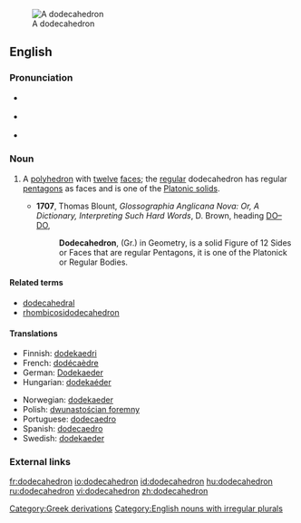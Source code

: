 {{was wotd|2007|December|14}}
[[Image:120px-Dodecahedron-slowturn.gif|thumb|A dodecahedron]]
==English==

===Pronunciation===
* {{a|RP}} {{IPA|/ˌdəʊdɛkəˈhiːdrən/|/ˌdəʊdɪkəˈhiːdrən/}}
* {{a|RP}} {{IPA|/ˌdoʊdɛkəˈhiːdrən/}}
* {{audio|en-us-dodecahedron.ogg|Audio (US)}}

===Noun===
{{en-noun| dodecahedr|a | pl2=dodecahedrons}}

# {{geometry}} A [[polyhedron]] with [[twelve]] [[face]]s; the [[regular]] dodecahedron has regular [[pentagon]]s as faces and is one of the [[Platonic solid]]s.
#* '''1707''', Thomas Blount, ''Glossographia Anglicana Nova: Or, A Dictionary, Interpreting Such Hard Words'', D. Brown, heading [http://books.google.com/books?id=8jYP-B1Q9a0C&pg=RA2-PT74&dq=dodecahedron+date:1700-1725&lr=&num=20&as_brr=0 DO–DO],
#*: '''Dodecahedron''', (Gr.) in Geometry, is a solid Figure of 12 Sides or Faces that are regular Pentagons, it is one of the Platonick or Regular Bodies.

====Related terms====
*[[dodecahedral]]
*[[rhombicosidodecahedron]]

====Translations====
{{trans-top|a polyhedron with 12 faces}}
*Finnish: [[dodekaedri]]
*French: [[dodécaèdre]] {{m}}
*German: [[Dodekaeder]] {{n}}
*Hungarian: [[dodekaéder]]
{{trans-mid}}
*Norwegian: [[dodekaeder]] {{n}}
*Polish: [[dwunastościan foremny]] {{m}}
*Portuguese: [[dodecaedro]] {{m}}
*Spanish: [[dodecaedro]] {{m}}
*Swedish: [[dodekaeder]] {{c}}
{{trans-bottom}}

===External links===
{{projectlinks|wikipedia}}

[[Category:Greek derivations]]
[[Category:English nouns with irregular plurals]]

[[fr:dodecahedron]]
[[io:dodecahedron]]
[[id:dodecahedron]]
[[hu:dodecahedron]]
[[ru:dodecahedron]]
[[vi:dodecahedron]]
[[zh:dodecahedron]]
